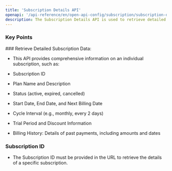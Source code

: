 ```yaml
---
title: 'Subscription Details API'
openapi: '/api-reference/en/open-api-config/subscription/subscription-details.json GET /api/v1/server-to-server-interface/subscription/{subscription_id}'
description: The Subscription Details API is used to retrieve detailed information about a specific subscription, including its current status, billing history, and upcoming payments.
---
```


### Key Points

<Info>
  ### Retrieve Detailed Subscription Data:

  * This API provides comprehensive information on an individual subscription, such as:

  * Subscription ID

  * Plan Name and Description

  * Status (active, expired, cancelled)

  * Start Date, End Date, and Next Billing Date

  * Cycle Interval (e.g., monthly, every 2 days)

  * Trial Period and Discount Information

  * Billing History: Details of past payments, including amounts and dates

  ### Subscription ID

  * The Subscription ID must be provided in the URL to retrieve the details of a specific subscription.
</Info>